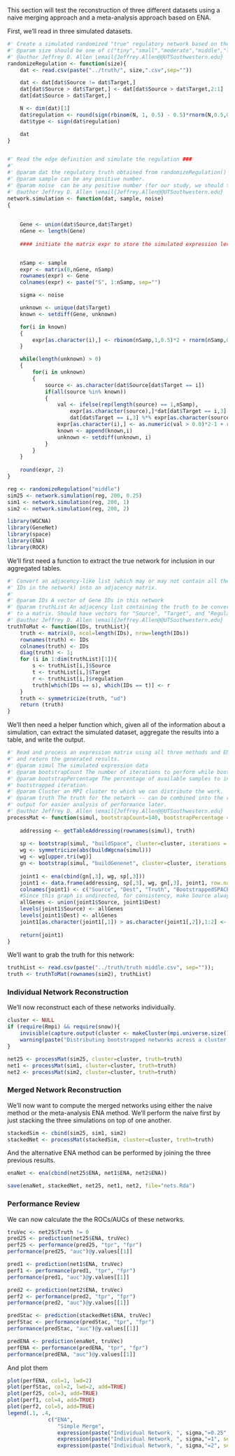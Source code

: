This section will test the reconstruction of three different datasets using a naive merging approach and a meta-analysis approach based on ENA.

First, we'll read in three simulated datasets.

```r
#' Create a simulated randomized "true" regulatory network based on the truth file provided.
#' @param size should be one of c("tiny","small","moderate","middle","large", "huge")
#' @author Jeffrey D. Allen \email{Jeffrey.Allen@@UTSouthwestern.edu}
randomizeRegulation <- function(size){
	dat <- read.csv(paste("../truth/", size,".csv",sep=""))

	dat <- dat[dat$Source != dat$Target,]
	dat[dat$Source > dat$Target,] <- dat[dat$Source > dat$Target,2:1]
	dat[dat$Source > dat$Target,]

	N <- dim(dat)[1]
	dat$regulation <- round(sign(rbinom(N, 1, 0.5) - 0.5)*rnorm(N,0.5,0.2) ,2)
	dat$type <- sign(dat$regulation)	

	dat
}


#' Read the edge definition and simulate the regulation ###
#'
#' @param dat the regulatory truth obtained from randomizeRegulation()
#' @param sample can be any positive number. 
#' @param noise  can be any positive number (for our study, we should try 0.25, 0.5, 0.75, 1, 1.5 and 2) 
#' @author Jeffrey D. Allen \email{Jeffrey.Allen@@UTSouthwestern.edu}
network.simulation <- function(dat, sample, noise)
{
	
	
	Gene <- union(dat$Source,dat$Target)
	nGene <- length(Gene)
	
	#### initiate the matrix expr to store the simulated expression level ####


	nSamp <- sample
	expr <- matrix(0,nGene, nSamp)
	rownames(expr) <- Gene
	colnames(expr) <- paste("S", 1:nSamp, sep="")

	sigma <- noise

	unknown <- unique(dat$Target)
	known <- setdiff(Gene, unknown)

	for(i in known)
	{
		expr[as.character(i),] <- rbinom(nSamp,1,0.5)*2 + rnorm(nSamp,0,sigma) - 1
	}

	while(length(unknown) > 0)
	{
		for(i in unknown)
		{			
			source <- as.character(dat$Source[dat$Target == i])
			if(all(source %in% known)) 
			{ 				
				val <- ifelse(rep(length(source) == 1,nSamp), 
					expr[as.character(source),]*dat[dat$Target == i,3] ,
					dat[dat$Target == i,3] %*% expr[as.character(source),])
				expr[as.character(i),] <- as.numeric(val > 0.0)*2-1 + rnorm(nSamp,0,sigma)
			 	known <- append(known,i)
				unknown <- setdiff(unknown, i) 
			}
		}	
	}
  	
	round(expr, 2)
}

reg <- randomizeRegulation("middle")
sim25 <- network.simulation(reg, 200, 0.25)
sim1 <- network.simulation(reg, 200, 1)
sim2 <- network.simulation(reg, 200, 2)
```


```r
library(WGCNA)
library(GeneNet)
library(space)
library(ENA)
library(ROCR)
```

We'll first need a function to extract the true network for inclusion in our aggregated tables.

```r
#' Convert an adjacency-like list (which may or may not contain all the gene 
#' IDs in the network) into an adjacency matrix.
#' 
#' @param IDs A vector of Gene IDs in this network
#' @param truthList An adjacency list containing the truth to be converted 
#' to a matrix. Should have vectors for "Source", "Target", and "Regulation."
#' @author Jeffrey D. Allen \email{Jeffrey.Allen@@UTSouthwestern.edu}
truthToMat <- function(IDs, truthList){
	truth <- matrix(0, ncol=length(IDs), nrow=length(IDs))
	rownames(truth) <- IDs
	colnames(truth) <- IDs
	diag(truth) <- 1;
	for (i in 1:dim(truthList)[1]){
		s <- truthList[i,]$Source
		t <- truthList[i,]$Target
		r <- truthList[i,]$regulation
		truth[which(IDs == s), which(IDs == t)] <- r
	}
	truth <- symmetricize(truth, "ud")
	return (truth)
}
```

We'll then need a helper function which, given all of the information about a simulation, can extract the simulated dataset, aggregate the results into a table, and write the output.

```r
#' Read and process an expression matrix using all three methods and ENA 
#' and return the generated results.
#' @param simul The simulated expression data
#' @param bootstrapCount The number of iterations to perform while bootstrapping.
#' @param bootstrapPercentage The percentage of available samples to include in each
#' bootstrapped iteration.
#' @param Cluster an MPI cluster to which we can distribute the work.
#' @param truth The truth for the network -- can be combined into the resultant
#' output for easier analysis of performance later.
#' @author Jeffrey D. Allen \email{Jeffrey.Allen@@UTSouthwestern.edu}
processMat <- function(simul, bootstrapCount=140, bootstrapPercentage = 0.7, cluster, truth){
	
	addressing <- getTableAddressing(rownames(simul), truth)
			
	sp <- bootstrap(simul, "buildSpace", cluster=cluster, iterations = bootstrapCount, sample.percentage = bootstrapPercentage)	
	wg <- symmetricize(abs(buildWgcna(simul)))
	wg <- wg[upper.tri(wg)]
	gn <- bootstrap(simul, "buildGenenet", cluster=cluster, iterations = bootstrapCount, sample.percentage = bootstrapPercentage)
			
	joint1 <- ena(cbind(gn[,3], wg, sp[,3]))
	joint1 <- data.frame(addressing, sp[,3], wg, gn[,3], joint1, row.names=NULL)
	colnames(joint1) <- c("Source", "Dest", "Truth", "BootstrappedSPACE", "WGCNA", "BootstrappedGenenet", "ENA")
	#Since this graph is undirected, for consistency, make Source always smaller than Dest
	allGenes <- union(joint1$Source, joint1$Dest)
	levels(joint1$Source) <- allGenes
	levels(joint1$Dest) <- allGenes
	joint1[as.character(joint1[,1]) > as.character(joint1[,2]),1:2] <- joint1[as.character(joint1[,1]) > as.character(joint1[,2]),2:1]
	
	return(joint1)
}
```
		
		
We'll want to grab the truth for this network:

```r
truthList <- read.csv(paste("../truth/truth middle.csv", sep=""));
truth <- truthToMat(rownames(sim2), truthList)

```
		
### Individual Network Reconstruction
		
We'll now reconstruct each of these networks individually.

```r
cluster <- NULL
if (require(Rmpi) && require(snow)){
	invisible(capture.output(cluster <- makeCluster(mpi.universe.size()-1, type="MPI")))	
	warning(paste("Distributing bootstrapped networks across a cluster of", mpi.universe.size()-1, "CPUs."))
}
```

```r
net25 <- processMat(sim25, cluster=cluster, truth=truth)
net1 <- processMat(sim1, cluster=cluster, truth=truth)
net2 <- processMat(sim2, cluster=cluster, truth=truth)
```

### Merged Network Reconstruction

We'll now want to compute the merged networks using either the naive method or the meta-analysis ENA method. We'll perform the naive first by just stacking the three simulations on top of one another.

```r
stackedSim <- cbind(sim25, sim1, sim2)
stackedNet <- processMat(stackedSim, cluster=cluster, truth=truth)
```

And the alternative ENA method can be performed by joining the three previous results.

```r
enaNet <- ena(cbind(net25$ENA, net1$ENA, net2$ENA))

save(enaNet, stackedNet, net25, net1, net2, file="nets.Rda")
```

### Performance Review

We can now calculate the the ROCs/AUCs of these networks.

```r
truVec <- net25$Truth != 0
pred25 <- prediction(net25$ENA, truVec)
perf25 <- performance(pred25, "tpr", "fpr")
performance(pred25, "auc")@y.values[[1]]

pred1 <- prediction(net1$ENA, truVec)
perf1 <- performance(pred1, "tpr", "fpr")
performance(pred1, "auc")@y.values[[1]]

pred2 <- prediction(net2$ENA, truVec)
perf2 <- performance(pred2, "tpr", "fpr")
performance(pred2, "auc")@y.values[[1]]

predStac <- prediction(stackedNet$ENA, truVec)
perfStac <- performance(predStac, "tpr", "fpr")
performance(predStac, "auc")@y.values[[1]]

predENA <- prediction(enaNet, truVec)
perfENA <- performance(predENA, "tpr", "fpr")
performance(predENA, "auc")@y.values[[1]]
```

And plot them
```r
plot(perfENA, col=1, lwd=2)
plot(perfStac, col=2, lwd=2, add=TRUE)
plot(perf25, col=3, add=TRUE)
plot(perf1, col=4, add=TRUE)
plot(perf2, col=5, add=TRUE)
legend(.1, .4, 
			 c("ENA", 
			 	"Simple Merge", 
			 	expression(paste("Individual Network, ", sigma,"=0.25", sep="")), 
			 	expression(paste("Individual Network, ", sigma,"=1", sep="")), 
			 	expression(paste("Individual Network, ", sigma,"=2", sep=""))), col=1:5, lwd=c(2,2,1,1,1)) 
```









